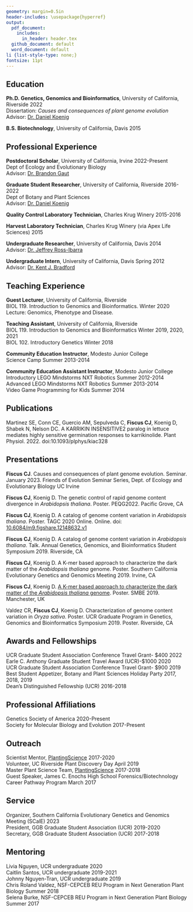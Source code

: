 ```yaml
---
geometry: margin=0.5in
header-includes: \usepackage{hyperref}
output:
  pdf_document:
    includes:
      in_header: header.tex
  github_document: default
  word_document: default
li {list-style-type: none;}
fontsize: 11pt
---
```

\begin{center}
{\LARGE \textbf{Christopher J. Fiscus}\par}
\end{center}
\begin{center}
Postdoctoral Scholar\\
Department of Ecology and Evolutionary Biology\\
University of California, Irvine\\
\faEnvelopeO \quad \href{mailto:cfiscus@uci.edu}{cfiscus@uci.edu} • \faTwitter \quad \href{https://twitter.com/fiscuscj}{@fiscuscj} • \faUser \quad \href{https://cjfiscus.github.io/}{website} • \faGithub \quad \href{https://github.com/cjfiscus}{GitHub} • \faLinkedin \quad \href{https://linkedin.com/in/cjfiscus}{LinkedIn}
\end{center}

## Education   
**Ph.D. Genetics, Genomics and Bioinformatics**, University of California, Riverside \hfill 2022  
Dissertation: *Causes and consequences of plant genome evolution*  
Advisor: [Dr. Daniel Koenig](https://iigb.ucr.edu/koenig/)

**B.S. Biotechnology**, University of California, Davis \hfill 2015  

## Professional Experience
**Postdoctoral Scholar**, University of California, Irvine \hfill 2022-Present  
Dept of Ecology and Evolutionary Biology  
Advisor: [Dr. Brandon Gaut](https://www.faculty.uci.edu/profile.cfm?faculty_id=4561)

**Graduate Student Researcher**, University of California, Riverside \hfill 2016-2022  
Dept of Botany and Plant Sciences   
Advisor: [Dr. Daniel Koenig](https://iigb.ucr.edu/koenig/)

**Quality Control Laboratory Technician**, Charles Krug Winery \hfill 2015-2016  

**Harvest Laboratory Technician**, Charles Krug Winery (via Apex Life Sciences) \hfill 2015 

**Undergraduate Researcher**, University of California, Davis \hfill 2014  
Advisor: [Dr. Jeffrey Ross-Ibarra](https://biology.ucdavis.edu/people/jeffrey-ross-ibarra)  

**Undergraduate Intern**, University of California, Davis \hfill Spring 2012  
Advisor: [Dr. Kent J. Bradford](https://www.plantsciences.ucdavis.edu/people/kent-bradford) 

## Teaching Experience
**Guest Lecturer**, University of California, Riverside  
BIOL 119. Introduction to Genomics and Bioinformatics. \hfill Winter 2020   
Lecture: Genomics, Phenotype and Disease. 

**Teaching Assistant**, University of California, Riverside  
BIOL 119. Introduction to Genomics and Bioinformatics \hfill Winter 2019, 2020, 2021   
BIOL 102. Introductory Genetics \hfill Winter 2018 

**Community Education Instructor**, Modesto Junior College   
Science Camp \hfill Summer 2013-2014 

**Community Education Assistant Instructor**, Modesto Junior College  
Introductory LEGO Mindstorms NXT Robotics \hfill Summer 2012-2014   
Advanced LEGO Mindstorms NXT Robotics \hfill Summer 2013-2014  
Video Game Programming for Kids \hfill Summer 2014  

## Publications
<!-- use PLoS Genetics citation style but add all authors -->
Martinez SE, Conn CE, Guercio AM, Sepulveda C, **Fiscus CJ**, Koenig D, Shabek N, Nelson DC. A KARRIKIN INSENSITIVE2 paralog in lettuce mediates highly sensitive germination responses to karrikinolide. Plant Physiol. 2022. doi:10.1093/plphys/kiac328

<!-- ### NON-PEER REVIEWED PUBLICATIONS -->
<!-- **Fiscus CJ** (2015) [Data Reproducibility: The Chink in Science's Armor](https://aggietranscript.ucdavis.edu/data-reproducibility-the-chink-in-sciences-armor/) *The Aggie Transcript* --> 

## Presentations
**Fiscus CJ**. Causes and consequences of plant genome evolution. Seminar. January 2023.  Friends of Evolution Seminar Series, Dept. of Ecology and Evolutionary Biology UC Irvine  

<!-- Koenig D+, **Fiscus CJ**, Abberton M, Close TJ, Muñoz-Amatriaín M, Oyatomi O. A genetic framework to understand climate adaptation in cowpea. Oral. PAG30. San Diego, CA --> 

<!-- Koenig D+, **Fiscus CJ**. Understanding variation in the rate of genomic change in *Arabidopsis thaliana*. Oral. PAG30 San Diego, CA --> 

**Fiscus CJ**, Koenig D. The genetic control of rapid genome content divergence in *Arabidopsis thaliana*. Poster. PEQG2022. Pacific Grove, CA  

**Fiscus CJ**, Koenig D. A catalog of genome content variation in *Arabidopsis thaliana*. Poster. TAGC 2020 Online. Online. doi: [10.6084/m9.figshare.12148632.v1](https://doi.org/10.6084/m9.figshare.12148632.v1)

<!-- Landis JB, Brown KE, Marzolino J, Guercio A, **Fiscus CJ**, Koenig D+. [The genomic basis of adaptation in a ninety year long barley experiment.](https://genetics-gsa.org/tagc-2020/wp-content/uploads/sites/4/2020/04/200421-TAGC20-Abstract-Book-v1a.pdf) Oral. TAGC 2020 Online. Online. --> 

<!-- Landis JB, **Fiscus CJ**, Guercio A, Koenig D+. [The genetic architecture of adaptation in the long term barley composite cross experiments.](https://plan.core-apps.com/pag_2020/abstract/6f7bedec-7049-40b5-a8c3-d18eb5a858eb). Talk. PAG XXVIII. San Diego, CA --> 

**Fiscus CJ**, Koenig D. A catalog of genome content variation in *Arabidopsis thaliana*. Talk. Annual Genetics, Genomics, and Bioinformatics Student Symposium 2019. Riverside, CA  

**Fiscus CJ**, Koenig D. A K-mer based approach to characterize the dark matter of the *Arabidopsis thaliana* genome. Poster. Southern California Evolutionary Genetics and Genomics Meeting 2019. Irvine, CA  

**Fiscus CJ**, Koenig D. [A K-mer based approach to characterize the dark matter of the *Arabidopsis thaliana* genome](http://smbe2019.org/media/1058/smbe-2019-abstract-book.pdf). Poster. SMBE 2019. Manchester, UK  

<!-- Landis JB+, Nguyen J, Villamor I, Guercio A, **Fiscus CJ**, Quigley M, Ophelders T, Eithun M, Munch E, Chitwood D, Koenig D. [Integrating next-generation high resolution phenotype acquisition with genotypes to study adaptation in barley (Hordeum vulgare)](https://2019.botanyconference.org/engine/search/365.html?func=detail&aid=365). Oral. Botany 2019. Tucson, AZ -->

Valdez CR, **Fiscus CJ**, Koenig D. Characterization of genome content variation in *Oryza sativa*. Poster. UCR Graduate Program in Genetics, Genomics and Bioinformatics Symposium 2019. Poster. Riverside, CA  

<!-- Landis JB+, Guercio AM, **Fiscus CJ**, Koenig D. [Phenotypic variation and genetic control of long-term success in a near century long study of barley (Hordeum vulgare)](http://2018.botanyconference.org/engine/search/index.php?func=detail&aid=294). Oral. Botany 2018. Rochester, MN --> 

<!-- Landis JB+, **Fiscus CJ**, Guercio AM, Koenig D. [Elucidating the genetic control of long-term success in a near century long study of barley (Hordeum vulgare)](https://www.evolutionmeetings.org/uploads/4/8/8/0/48804503/final_evol2017_program.pdf). Oral. Evolution 2017. Portland, OR --> 

## Awards and Fellowships
UCR Graduate Student Association Conference Travel Grant- $400 \hfill 2022  
Earle C. Anthony Graduate Student Travel Award (UCR)-$1000 \hfill 2020  
UCR Graduate Student Association Conference Travel Grant- $900 \hfill 2019  
Best Student Appetizer, Botany and Plant Sciences Holiday Party \hfill 2017, 2018, 2019    
Dean's Distinguished Fellowship (UCR) \hfill 2016-2018   
<!-- California Highway Patrol 11-99 Foundation Scholarship \hfill 2011-2015 --> 

## Professional Affiliations
Genetics Society of America \hfill 2020-Present   
Society for Molecular Biology and Evolution \hfill 2017-Present   
<!-- Botanical Society of America \hfill 2017-2019  --> 

## Outreach
Scientist Mentor, [PlantingScience](https://www.plantingscience.org/) \hfill 2017-2020    
Volunteer, UC Riverside Plant Discovery Day \hfill April 2019   
<!-- National History Day Judge, Riverside Unified School District \hfill January 2018 --> 
Master Plant Science Team, [PlantingScience](https://www.plantingscience.org/) \hfill 2017-2018    
Guest Speaker, James C. Enochs High School Forensics/Biotechnology Career Pathway Program \hfill March 2017  
<!-- Design / Core Values Judge, FIRST LEGO League \hfill 2010-2014 --> 

## Service
Organizer, Southern California Evolutionary Genetics and Genomics Meeting (SCalE) \hfill 2023  
President, GGB Graduate Student Association (UCR) \hfill 2019-2020  
Secretary, GGB Graduate Student Association (UCR) \hfill 2017-2018

## Mentoring
Livia Nguyen, UCR undergraduate \hfill 2020   
Caitlin Santos, UCR undergraduate \hfill 2019-2021    
<!-- Kirsten Trimble, NSF-CEPCEB REU Program in Next Generation Plant Biology \hfill Summer 2019 -->
Johnny Nguyen-Tran, UCR undergraduate \hfill 2019      
Chris Roland Valdez, NSF-CEPCEB REU Program in Next Generation Plant Biology \hfill Summer 2018  
Selena Burke, NSF-CEPCEB REU Program in Next Generation Plant Biology \hfill Summer 2017  

